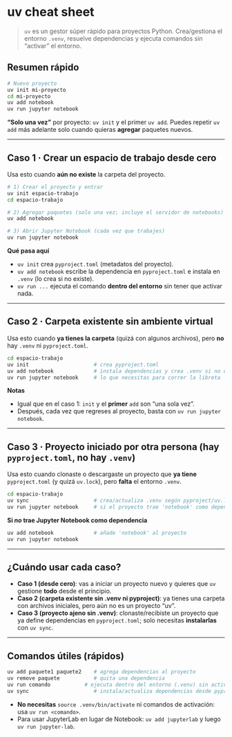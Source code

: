 # uv cheat sheet 


> `uv` es un gestor súper rápido para proyectos Python. Crea/gestiona el entorno `.venv`, resuelve dependencias y ejecuta comandos sin “activar” el entorno.

## Resumen rápido

```bash
# Nuevo proyecto
uv init mi-proyecto
cd mi-proyecto
uv add notebook
uv run jupyter notebook
````

::: callout-note
**“Solo una vez”** por proyecto: `uv init` y el primer `uv add`.
Puedes repetir `uv add` más adelante solo cuando quieras **agregar** paquetes nuevos.
:::

---

## Caso 1 · Crear un espacio de trabajo desde cero

Usa esto cuando **aún no existe** la carpeta del proyecto.

```bash
# 1) Crear el proyecto y entrar
uv init espacio-trabajo
cd espacio-trabajo

# 2) Agregar paquetes (solo una vez; incluye el servidor de notebooks)
uv add notebook

# 3) Abrir Jupyter Notebook (cada vez que trabajes)
uv run jupyter notebook
```

**Qué pasa aquí**

* `uv init` crea `pyproject.toml` (metadatos del proyecto).
* `uv add notebook` escribe la dependencia en `pyproject.toml` e instala en `.venv` (lo crea si no existe).
* `uv run ...` ejecuta el comando **dentro del entorno** sin tener que activar nada.

---

## Caso 2 · Carpeta existente **sin** ambiente virtual

Usa esto cuando **ya tienes la carpeta** (quizá con algunos archivos), pero **no** hay `.venv` ni `pyproject.toml`.

```bash
cd espacio-trabajo
uv init                     # crea pyproject.toml
uv add notebook             # instala dependencias y crea .venv si no existe
uv run jupyter notebook     # lo que necesitas para correr la libreta
```

**Notas**

* Igual que en el caso 1: `init` y el **primer** `add` son “una sola vez”.
* Después, cada vez que regreses al proyecto, basta con `uv run jupyter notebook`.

---

## Caso 3 · Proyecto iniciado por otra persona (hay `pyproject.toml`, **no** hay `.venv`)

Usa esto cuando clonaste o descargaste un proyecto que **ya tiene** `pyproject.toml` (y quizá `uv.lock`), pero **falta** el entorno `.venv`.

```bash
cd espacio-trabajo
uv sync                     # crea/actualiza .venv según pyproject/uv.lock
uv run jupyter notebook     # si el proyecto trae 'notebook' como dependencia
```

**Si *no* trae Jupyter Notebook como dependencia**

```bash
uv add notebook             # añade 'notebook' al proyecto
uv run jupyter notebook
```

---

## ¿Cuándo usar cada caso?

* **Caso 1 (desde cero)**: vas a iniciar un proyecto nuevo y quieres que `uv` gestione **todo** desde el principio.
* **Caso 2 (carpeta existente sin .venv ni pyproject)**: ya tienes una carpeta con archivos iniciales, pero aún no es un proyecto “uv”.
* **Caso 3 (proyecto ajeno sin .venv)**: clonaste/recibiste un proyecto que ya define dependencias en `pyproject.toml`; solo necesitas **instalarlas** con `uv sync`.

---

## Comandos útiles (rápidos)

```bash
uv add paquete1 paquete2    # agrega dependencias al proyecto
uv remove paquete           # quita una dependencia
uv run comando           # ejecuta dentro del entorno (.venv) sin activarlo
uv sync                     # instala/actualiza dependencias desde pyproject/uv.lock
```

::: callout-tip

* **No necesitas** `source .venv/bin/activate` ni comandos de activación: usa `uv run <comando>`.
* Para usar JupyterLab en lugar de Notebook: `uv add jupyterlab` y luego `uv run jupyter-lab`.
:::
